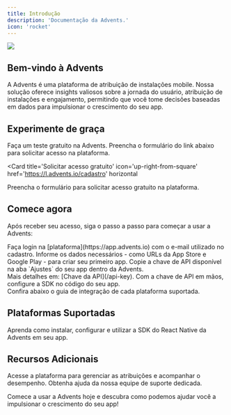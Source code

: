 ```yaml
---
title: Introdução
description: 'Documentação da Advents.'
icon: 'rocket'
---
```


<Frame>
  <img src='/assets/images/introduction/og.png' />
</Frame>

## Bem-vindo à Advents

A Advents é uma plataforma de atribuição de instalações mobile. Nossa solução oferece insights valiosos sobre a jornada do usuário, atribuição de instalações e engajamento, permitindo que você tome decisões baseadas em dados para impulsionar o crescimento do seu app.

## Experimente de graça

Faça um teste gratuito na Advents. Preencha o formulário do link abaixo para solicitar acesso na plataforma.

<Card
  title='Solicitar acesso gratuito'
  icon='up-right-from-square'
  href='https://l.advents.io/cadastro'
  horizontal
>
  Preencha o formulário para solicitar acesso gratuito na plataforma.
</Card>

## Comece agora

Após receber seu acesso, siga o passo a passo para começar a usar a Advents:

<Steps>
  <Step title='Entre na plataforma'>
    Faça login na [plataforma](https://app.advents.io) com o e-mail utilizado no cadastro.
  </Step>
  <Step title='Crie seu primeiro app'>
    Informe os dados necessários - como URLs da App Store e Google Play - para criar seu primeiro
    app.
  </Step>
  <Step title='Copie a chave de API'>
    Copie a chave de API disponível na aba `Ajustes` do seu app dentro da Advents. <br />
    Mais detalhes em: [Chave da API](/api-key).
  </Step>
  <Step title='Configure a SDK'>
    Com a chave de API em mãos, configure a SDK no código do seu app. <br />
    Confira abaixo o guia de integração de cada plataforma suportada.
  </Step>
</Steps>

## Plataformas Suportadas

<Card title='React Native' icon='react' href='/sdks/react-native'>
  Aprenda como instalar, configurar e utilizar a SDK do React Native da Advents em seu app.
</Card>

## Recursos Adicionais

<CardGroup cols={2}>
  <Card title='Plataforma' icon='chart-simple' href='https://app.advents.io'>
    Acesse a plataforma para gerenciar as atribuições e acompanhar o desempenho.
  </Card>
  <Card title='Suporte' icon='headset' href='/support/contact-us'>
    Obtenha ajuda da nossa equipe de suporte dedicada.
  </Card>
</CardGroup>

Comece a usar a Advents hoje e descubra como podemos ajudar você a impulsionar o crescimento do seu app!
